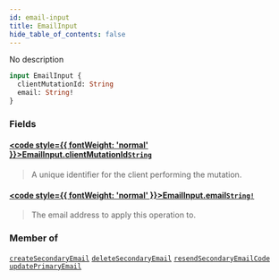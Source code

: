 ```yaml
---
id: email-input
title: EmailInput
hide_table_of_contents: false
---
```








No description

```graphql
input EmailInput {
  clientMutationId: String
  email: String!
}
```


### Fields

#### [<code style={{ fontWeight: 'normal' }}>EmailInput.<b>clientMutationId</b></code>](#)<Bullet />[`String`](/gql-api/scalars/string) <Badge class="secondary" text="scalar"/>
> A unique identifier for the client performing the mutation.
> 

#### [<code style={{ fontWeight: 'normal' }}>EmailInput.<b>email</b></code>](#)<Bullet />[`String!`](/gql-api/scalars/string) <Badge class="secondary" text="non-null"/> <Badge class="secondary" text="scalar"/>
> The email address to apply this operation to.
> 



### Member of

[`createSecondaryEmail`](/gql-api/mutations/create-secondary-email)  <Badge className="secondary" text="mutation"/><Bullet />[`deleteSecondaryEmail`](/gql-api/mutations/delete-secondary-email)  <Badge className="secondary" text="mutation"/><Bullet />[`resendSecondaryEmailCode`](/gql-api/mutations/resend-secondary-email-code)  <Badge className="secondary" text="mutation"/><Bullet />[`updatePrimaryEmail`](/gql-api/mutations/update-primary-email)  <Badge className="secondary" text="mutation"/>



